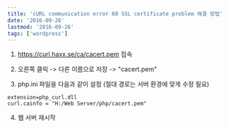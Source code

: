 ```yaml
---
title: 'cURL communication error 60 SSL certificate problem 해결 방법'
date: '2016-09-26'
lastmod: '2016-09-26'
tags: ['wordpress']
---
```


1. https://curl.haxx.se/ca/cacert.pem 접속

2. 오른쪽 클릭 -> 다른 이름으로 저장 -> "cacert.pem"

3. php.ini 파일을 다음과 같이 설정 (절대 경로는 서버 환경에 맞게 수정 필요)

```
extension=php_curl.dll
curl.cainfo = "H:/Web Server/php/cacert.pem"
```

4. 웹 서버 재시작
